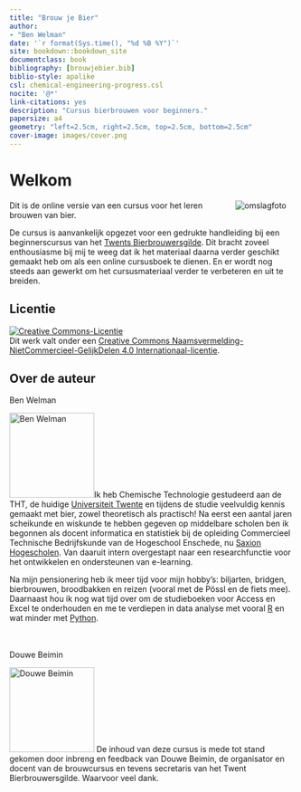 ```yaml
--- 
title: "Brouw je Bier"
author:
- "Ben Welman"
date: '`r format(Sys.time(), "%d %B %Y")`'
site: bookdown::bookdown_site
documentclass: book
bibliography: [brouwjebier.bib]
biblio-style: apalike
csl: chemical-engineering-progress.csl
nocite: '@*'
link-citations: yes
description: "Cursus bierbrouwen voor beginners."
papersize: a4
geometry: "left=2.5cm, right=2.5cm, top=2.5cm, bottom=2.5cm"
cover-image: images/cover.png
---
```


\mainmatter

# Welkom {.unnumbered}

<a href="https://brouwjebier.nu/"><img src="images/cover.png" alt="omslagfoto" align="right" style="margin: 0 1em 0 1em" /></a>

Dit is de online versie van een cursus voor het leren brouwen van bier.

De cursus is aanvankelijk opgezet voor een gedrukte handleiding bij een beginnerscursus van het [Twents Bierbrouwersgilde](https://www.twents-bierbrouwersgilde.nl/){target="_blank"}. Dit bracht zoveel enthousiasme bij mij te weeg dat ik het materiaal daarna verder geschikt gemaakt heb om als een online cursusboek te dienen. En er wordt nog steeds aan gewerkt om het cursusmateriaal verder te verbeteren en uit te breiden.

## Licentie {.unnumbered}

<a rel="license" href="https://creativecommons.org/licenses/by-nc-sa/4.0/deed.nl"><img alt="Creative Commons-Licentie" style="border-width:0" src="https://i.creativecommons.org/l/by-nc-sa/4.0/88x31.png" /></a><br />Dit werk valt onder een <a rel="license" href="https://creativecommons.org/licenses/by-nc-sa/4.0/deed.nl">Creative Commons Naamsvermelding-NietCommercieel-GelijkDelen 4.0 Internationaal-licentie</a>.

## Over de auteur {.unnumbered}

Ben Welman

<img src="images/authors/benw2.png" class="cover" width="150" height="150" alt="Ben Welman"/>Ik heb Chemische Technologie gestudeerd aan de THT, de huidige [Universiteit Twente](https://www.utwente.nl/) en tijdens de studie veelvuldig kennis gemaakt met bier, zowel theoretisch als practisch!
Na eerst een aantal jaren scheikunde en wiskunde te hebben gegeven op middelbare scholen ben ik begonnen als docent informatica en statistiek bij de opleiding Commercieel Technische Bedrijfskunde van  de Hogeschool Enschede, nu [Saxion Hogescholen](https://www.saxion.nl/). Van daaruit intern overgestapt naar een researchfunctie voor het ontwikkelen en ondersteunen van e-learning.

Na mijn pensionering heb ik meer tijd voor mijn hobby's: biljarten, bridgen, bierbrouwen, broodbakken en reizen (vooral met de Pössl en de fiets mee). Daarnaast hou ik nog wat tijd over om de studieboeken voor Access en Excel te onderhouden en me te verdiepen in data analyse met vooral [R](https://en.wikipedia.org/wiki/R_(programming_language)) en wat minder met [Python](https://www.python.org/).

<br><br>
Douwe Beimin

<img src="images/authors/DouweBeimin.jpg" class="cover" width="150" height="150" alt="Douwe Beimin"/>
De inhoud van deze cursus is mede tot stand gekomen door inbreng en feedback van Douwe Beimin, de organisator en docent van de brouwcursus en tevens secretaris van het Twent Bierbrouwersgilde. Waarvoor veel dank.
